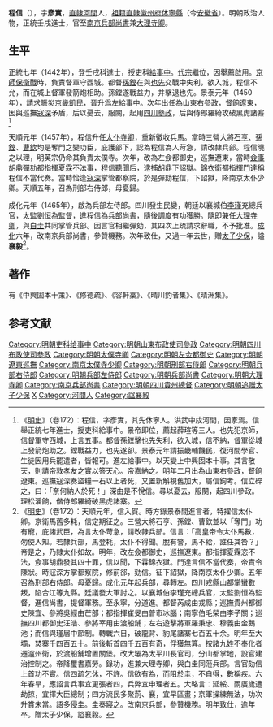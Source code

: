 {{明清人物信息框
| 姓名 = 程信
| 原名 =
| 圖片名稱= 
| 圖片大小 =
| 圖片說明 = 
 |最高職務 = 南京兵部尚書參贊機務兼大理寺卿
| 國家 = 大明
| 爵位 =
| 籍貫 = [[北直隸|直隸]][[河間縣|河間]]人，[[遼東|遼東]]瀋陽中屯衛籍
| 族裔 = 漢族
| 旗籍 = 
| 字號 = 字'''彥實'''
| 諡號 = 襄毅
| 出生日期 = [[永乐_(明朝)|永樂]]十五年（1417年）
| 出生地點 = [[北直隸|直隸]][[河間縣|河間]]
| 逝世日期 = [[成化|成化]]八年（1472年）
| 逝世地點 = [[北直隸|直隸]][[河間縣|河間]]
| 墓葬 =
| 配偶 =
| 親屬 =
| 出身 = 
*正統七年壬戌科同進士出身
| 經歷 = 
| 著作 =
}}
'''程信'''（{{bd|1417年||1472年||}}），字'''彥實'''，[[北直隸|直隸]][[河間縣|河間]]人，[[祖籍|祖籍]][[南直隸|直隸]][[徽州府|徽州府]][[休寧縣|休寧縣]]（今[[安徽省|安徽省]]）。明朝政治人物，正統壬戌進士，官至[[南京兵部尚書|南京兵部尚書]]兼[[大理寺卿|大理寺卿]]。

==生平==
正統七年（1442年），登壬戌科進士，授吏科[[給事中|給事中]]。[[明代宗|代宗]]繼位，因舉薦啟用。[[京師保衛戰|京師保衛戰]]時，負責督軍守西城。都督[[孫鏜|孫鏜]]在與[[也先|也先]]交戰中失利，欲入城，程信不允，而在城上督軍發箭炮相助。孫鏜遂戰益力，并擊退也先。景泰元年（1450年），請求賑災京畿飢民，晉升爲左給事中。次年出任為山東右參政，督餉遼東，因與巡撫[[寇深|寇深]]矛盾，后以憂去，服闋，起用[[四川|四川]][[參政|參政]]，后與侍郎羅綺攻破黑虎諸寨<ref>《[[明史|明史]]》（卷172）：程信，字彥實，其先休寧人。洪武中戍河間，因家焉。信舉正統七年進士，授吏科給事中。景帝即位，薦起薛瑄等三人。也先犯京師，信督軍守西城，上言五事。都督孫鏜擊也先失利，欲入城，信不納，督軍從城上發箭炮助之。鏜戰益力，也先遂卻。景泰元年請振畿輔饑民，復河間學官、生徒因用兵罷遣者，皆報可。進左給事中。以天變上中興固本十事。其言敬天，則請帝敦孝友之實以答天心。帝嘉納之。明年二月出為山東右參政，督餉遼東。巡撫寇深奏盜糧一石以上者死，又置新斛視舊加大，屬信鉤考。信立碎之，曰：「奈何納人於死！」深由是不悅信。尋以憂去，服闋，起四川參政。理松潘餉，偕侍郎羅綺破黑虎諸寨。</ref>

天順元年（1457年），程信升任[[太仆寺卿|太仆寺卿]]，重新徵收兵馬。當時三營大將[[石亨|石亨]]、[[孫鏜|孫鏜]]、[[曹欽|曹欽]]均是奪門之變功臣，庇護部下，認為程信為人苛急，請改隸兵部。程信曉之以理，明英宗仍命其負責太僕寺。次年，改為左僉都御史，巡撫遼東，當時[[僉事|僉事]][[胡鼎|胡鼎]]彈劾都指揮[[夏霖|夏霖]]不法事，程信聽聞后，逮捕胡鼎下[[詔獄|詔獄]]。[[錦衣衛|錦衣衛]]都指揮[[門達|門達]]稱程信不當代奏。當時恰逢[[寇深|寇深]]掌管都察院，於是彈劾程信，下詔獄，降南京太仆少卿。天順五年，召為刑部右侍郎，母憂歸。

成化元年（1465年），啟為兵部左侍郎。四川發生民變，朝廷以襄城伯[[李瑾|李瑾]]充總兵官，太監[[劉恒|劉恒]]為監督，進程信為[[兵部尚書|兵部尚書]]，隨後調度有功獲勝。隨即兼任[[大理寺卿|大理寺卿]]，與[[白圭|白圭]]共同掌管兵部。因言官相繼彈劾，其四次上疏請求辭職，不予批准。[[成化|成化]]六年，改南京兵部尚書，參贊機務。次年致仕，又過一年去世，贈[[太子少保|太子少保]]，謚'''襄毅'''<ref>《[[明史|明史]]》（卷172）：天順元年，信入賀。時方錄景泰間進言者，特擢信太仆卿。京衛馬舊多耗，信定期征之。三營大將石亨、孫鏜、曹欽並以「奪門」功有寵，庇諸武臣，為言太仆苛急，請改隸兵部。信言：「高皇帝令太仆馬數，勿使人知。若隸兵部，馬登耗，太仆不得聞。脫有警，馬不給，誰任其咎？」帝是之，乃隸太仆如故。明年，改左僉都御史，巡撫遼東。都指揮夏霖恣不法，僉事胡鼎發其四十罪，信以聞，下霖錦衣獄。門達言信不當代奏，帝責令陳狀。時寇深方掌都察院，修前郤，劾信。征下詔獄，降南京太仆少卿。五年召為刑部右侍郎。母憂歸。成化元年起兵部，尋轉左。四川戎縣山都掌蠻數叛，陷合江等九縣。廷議發大軍討之。以襄城伯李瑾充總兵官，太監劉恒為監督，進信尚書，提督軍務。至永寧，分道進。都督芮成由戎縣；巡撫貴州都御史陳宜、參將吳經由芒部；都指揮崔旻由普市冰腦；南寧伯毛榮由李子關；巡撫四川都御史汪浩、參將宰用由渡船鋪；左右遊擊將軍羅秉忠、穆義由金鵝池；而信與瑾居中節制。轉戰六日，破龍背、豹尾諸寨七百五十余。明年至大壩，焚寨千四百五十。前後斬首四千五百有奇，俘獲無算。按諸九姓不奉化者遷瀘州衛，於渡船鋪增置關堡。改大壩為太平川長官司，分山都掌地，設官建治控制之。帝降璽書嘉勞。錄功，進兼大理寺卿，與白圭同蒞兵部。言官劾信上首功不實。信四疏乞休，不許。信欲有為，而阻於圭，不自得，數稱疾。六年春旱，應詔言兵事宜更張者四，兵弊宜申理者五。大略言：延綏、兩廣歲遭劫掠，宜擇大臣總制；四方流民多聚荊、襄，宜早區畫；京軍操練無法，功次升賞未當。語多侵圭。圭奏寢之。改南京兵部，參贊機務。明年致仕，逾年卒。贈太子少保，謚襄毅。</ref>。

==著作==
有《中興固本十策》、《修德疏》、《容軒藁》、《晴川釣者集》、《晴洲集》。

==参考文献==
{{wikisource|明史/卷172}}
{{Reflist}}

{{正統七年壬戌科殿試金榜}}
{{DEFAULTSORT:Cheng程}}
[[Category:明朝吏科给事中|Category:明朝吏科给事中]]
[[Category:明朝山東布政使司參政|Category:明朝山東布政使司參政]]
[[Category:明朝四川布政使司參政|Category:明朝四川布政使司參政]]
[[Category:明朝太僕寺卿|Category:明朝太僕寺卿]]
[[Category:明朝左佥都御史|Category:明朝左佥都御史]]
[[Category:明朝遼東巡撫|Category:明朝遼東巡撫]]
[[Category:南京太僕寺少卿|Category:南京太僕寺少卿]]
[[Category:明朝刑部右侍郎|Category:明朝刑部右侍郎]]
[[Category:明朝兵部右侍郎|Category:明朝兵部右侍郎]]
[[Category:明朝兵部左侍郎|Category:明朝兵部左侍郎]]
[[Category:明朝兵部尚書|Category:明朝兵部尚書]]
[[Category:明朝大理寺卿|Category:明朝大理寺卿]]
[[Category:南京兵部尚書|Category:南京兵部尚書]]
[[Category:明朝四川貴州總督|Category:明朝四川貴州總督]]
[[Category:明朝追赠太子少保|Category:明朝追赠太子少保]]
[[Category:程姓|X]]
[[Category:河間人|Category:河間人]]
[[Category:諡襄毅|Category:諡襄毅]]
